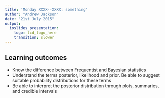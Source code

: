 ```yaml
---
title: 'Monday XXXX--XXXX: something'
author: "Andrew Jackson"
date: "21st July 2015"
output:
  ioslides_presentation:
    logo: tcd_logo_here
    transition: slower
---
```


## Learning outcomes

- Know the difference between Frequentist and Bayesian statistics
- Understand the terms posterior, likelihood and prior. Be able to suggest suitable probability distributions for these terms
- Be able to interpret the posterior distribution through plots, summaries, and credible intervals
